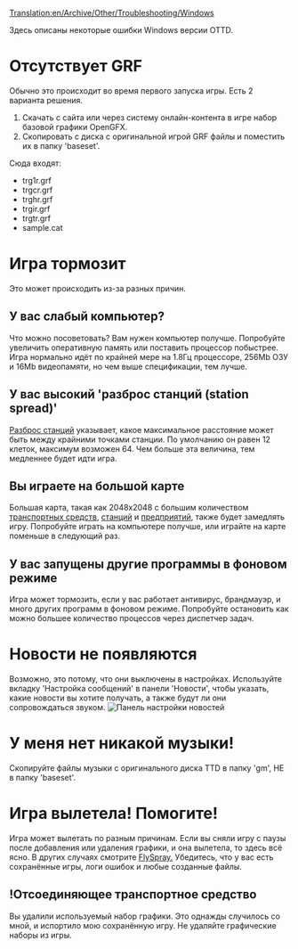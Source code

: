 [[Translation:en/Archive/Other/Troubleshooting/Windows]]
{{ru/Необходимо сделать|поправить ссылки после перевода соответствующих страниц, поменять картинку}}

Здесь описаны некоторые ошибки Windows версии OTTD.

=Отсутствует GRF=
Обычно это происходит во время первого запуска игры. Есть 2 варианта решения.
# Скачать с сайта или через систему онлайн-контента в игре набор базовой графики OpenGFX.
# Скопировать с диска с оригинальной игрой GRF файлы и поместить их в папку 'baseset'. 
Сюда входят:
* trg1r.grf
* trgcr.grf
* trghr.grf
* trgir.grf
* trgtr.grf
* sample.cat

=Игра тормозит=
Это может происходить из-за разных причин.
==У вас слабый компьютер?==
Что можно посоветовать? Вам нужен компьютер получше. Попробуйте увеличить оперативную память или поставить процессор побыстрее. Игра нормально идёт по крайней мере на 1.8Гц процессоре, 256Mb ОЗУ и 16Mb видеопамяти, но чем выше спецификации, тем лучше.

==У вас высокий 'разброс станций (station spread)'==
[[en/Archive/Manual/Settings/Change station spread|Разброс станций]] указывает, какое максимальное расстояние может быть между крайними точками станции. По умолчанию он равен 12 клеток, максимум возможен 64. Чем больше эта величина, тем медленнее будет идти игра.

==Вы играете на большой карте==
Большая карта, такая как 2048x2048 с большим количеством [[ru/Manual/Base Set/Vehicles/Транспорт|транспортных средств]], [[ru/Manual/Станции|станций]] и [[ru/Manual/Base Set/Economy/Промышленность|предприятий]], также будет замедлять игру. Попробуйте играть на компьютере получше, или играйте на карте поменьше в следующий раз.
==У вас запущены другие программы в фоновом режиме==
Игра может тормозить, если у вас работает антивирус, брандмауэр, и много других программ в фоновом режиме. Попробуйте остановить как можно большее количество процессов через диспетчер задач.
=Новости не появляются=
Возможно, это потому, что они выключены в настройках. Используйте вкладку 'Настройка сообщений' в панели 'Новости', чтобы указать, какие новости вы хотите получать, а также будут ли они сопровождаться звуком. [[File:en/newssettings.png|frame|Панель настройки новостей]]
=У меня нет никакой музыки!=
Скопируйте файлы музыки с оригинального диска TTD в папку 'gm', НЕ в папку 'baseset'.
=Игра вылетела! Помогите!=
Игра может вылетать по разным причинам. Если вы сняли игру с паузы после добавления или удаления графики, и она вылетела, то здесь всё ясно. В других случаях смотрите [http://bugs.openttd.org FlySpray.] Убедитесь, что у вас есть сохранённые игры, логи ошибок и любые созданные файлы.
==!Отсоединяющее транспортное средство==
Вы удалили используемый набор графики. Это однажды случилось со мной, и испортило мою сохранённую игру. Не удаляйте графические наборы из игры.